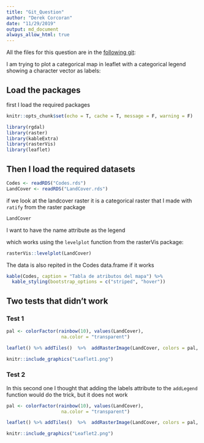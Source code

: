 ```yaml
---
title: "Git_Question"
author: "Derek Corcoran"
date: "11/29/2019"
output: md_document
always_allow_html: true
---
```



All the files for this question are in the [following git](https://github.com/derek-corcoran-barrios/El_Soldado):

I am trying to plot a categorical map in leaflet with a categorical legend showing a character vector as labels:


## Load the packages

first I load the required packages


```r
knitr::opts_chunk$set(echo = T, cache = T, message = F, warning = F)
```


```r
library(rgdal)
library(raster)
library(kableExtra)
library(rasterVis)
library(leaflet)
```

## Then I load the required datasets

```r
Codes <- readRDS("Codes.rds")
LandCover <- readRDS("LandCover.rds")
```

if we look at the landcover raster it is a categorical raster that I made with `ratify` from the raster package

```r
LandCover
```

I want to have the name attribute as the legend

which works using the `levelplot` function from the rasterVis package:

```r
rasterVis::levelplot(LandCover)
```

The data is also repited in the Codes data.frame if it works

```r
kable(Codes, caption = "Tabla de atributos del mapa") %>%
  kable_styling(bootstrap_options = c("striped", "hover"))
```


## Two tests that didn't work

### Test 1

```r
pal <- colorFactor(rainbow(10), values(LandCover),
                    na.color = "transparent")

leaflet() %>% addTiles()  %>%  addRasterImage(LandCover, colors = pal, opacity = 0.8) %>%  addLegend(pal = pal, values = values(LandCover),title = "Land Cover", labels = Codes$Selected)
```

```r
knitr::include_graphics("Leaflet1.png")
```


### Test 2 

In this second one I thought that adding the labels attribute to the `addLegend` function would do the trick, but it does not work

```r
pal <- colorFactor(rainbow(10), values(LandCover),
                    na.color = "transparent")

leaflet() %>% addTiles()  %>%  addRasterImage(LandCover, colors = pal, opacity = 0.8) %>%  addLegend(pal = pal, values = values(LandCover),title = "Land Cover", labels = Codes$Selected)
```
```r
knitr::include_graphics("Leaflet2.png")
```